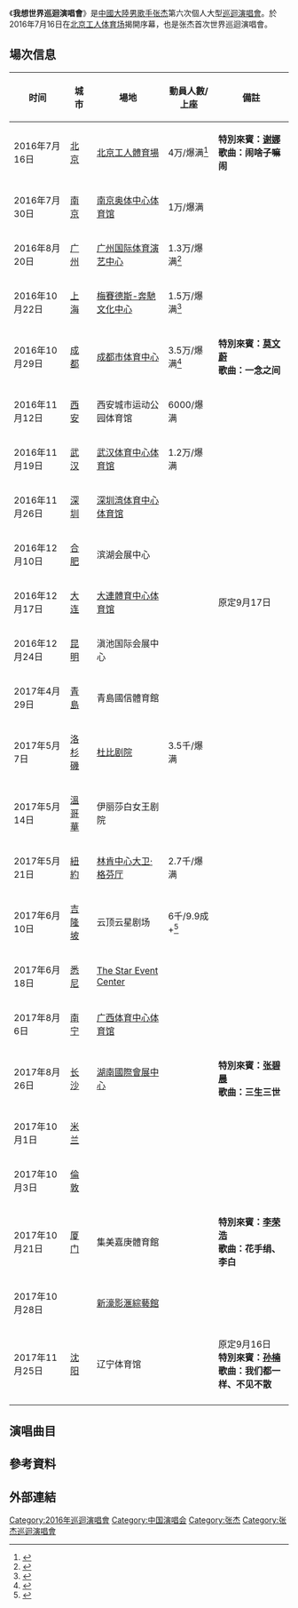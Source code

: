 {{Infobox concert tour |
  | concert_tour_name = 我想世界巡迴演唱會
  | image =Zhang Jie 2016 Concert poster.jpg
  | image_caption = 我想世界巡迴演唱會深圳站海報
  | background = 
  | artist = [[张杰_(中国大陆歌手)|张杰]]
  | location = 
  | locations = 
  | type = 
  | album = 
  | start_date = 2016年7月16日
  | end_date = 2017年11月25日
  | number_of_legs = 
  | number_of_shows = 
  | last_tour = [[为爱逆战巡迴演唱會|为爱逆战巡迴演唱會]]<br />（2014）
  | this_tour = '''我想世界巡迴演唱會'''<br />（2016）
  | next_tour = 
}}
《'''我想世界巡迴演唱會'''》是[[中國大陸|中國大陸]][[男歌手|男歌手]][[张杰_(中国大陆歌手)|张杰]]第六次個人大型[[巡迴演唱會|巡迴演唱會]]。於2016年7月16日在[[北京工人体育场|北京工人体育场]]揭開序幕，也是张杰首次世界巡迴演唱會。

== 場次信息 ==
{|class="wikitable" width="100%"
! scope="col"| 时间
! scope="col"| 城市
! scope="col"| 場地
! scope="col"| 動員人數/上座
! scope="col"| 備註
|-
| 2016年7月16日
| {{中國大陸}} [[北京|北京]]
|[[北京工人體育場|北京工人體育場]]
| 4万/爆满<ref>{{Cite web |url=http://ent.qq.com/a/20160717/010509.htm |title=张杰“我想”巡演北京站震撼落幕 四万多人狂欢老婆谢娜助阵 |access-date=2016-07-19 |archive-date=2021-03-21 |archive-url=https://web.archive.org/web/20210321214334/https://ent.qq.com/a/20160717/010509.htm |dead-url=no }}</ref>
| '''特別來賓：[[谢娜|谢娜]]<br>歌曲：闹啥子嘛闹'''
|-
| 2016年7月30日
| {{中國大陸}} [[南京|南京]]
| [[南京奥林匹克体育中心|南京奥体中心体育馆]]
| 1万/爆满
|
|-
| 2016年8月20日
| {{中國大陸}} [[广州|广州]]
|[[广州国际体育演艺中心|广州国际体育演艺中心]]
| 1.3万/爆满<ref>{{Cite web |url=http://www.hn.xinhuanet.com/2016-08/22/c_1119431154.htm |title=张杰广州演唱会首唱星际3主题曲 主创惊喜现身 |access-date=2016-08-22 |archive-url=https://web.archive.org/web/20160914142830/http://www.hn.xinhuanet.com/2016-08/22/c_1119431154.htm |archive-date=2016-09-14 |dead-url=yes }}</ref>
| 
|-
| 2016年10月22日
| {{中國大陸}} [[上海|上海]]
|[[世博文化中心|梅賽德斯-奔馳文化中心]]
| 1.5万/爆满<ref>{{Cite web |url=http://www.gxnews.com.cn/staticpages/20161024/newgx580d7517-15571039.shtml |title=张杰“我想”世巡演上海站一票难求 |access-date=2016-10-27 |archive-url=https://web.archive.org/web/20161027192828/http://www.gxnews.com.cn/staticpages/20161024/newgx580d7517-15571039.shtml |archive-date=2016-10-27 |dead-url=yes }}</ref>
| 
|-
| 2016年10月29日
| {{中國大陸}} [[成都|成都]]
|[[成都市体育中心|成都市体育中心]]
| 3.5万/爆满<ref>{{Cite web |url=http://ent.sina.com.cn/y/yneidi/2016-10-30/doc-ifxxfuff7232275.shtml |title=张杰成都开唱3万人场座无虚席 莫文蔚助阵 |access-date=2016-11-07 |archive-date=2021-03-21 |archive-url=https://web.archive.org/web/20210321214346/https://d9.sina.com.cn/litong/zhitou/wenjing28/js/postMan.js |dead-url=no }}</ref>
| '''特別來賓：[[莫文蔚|莫文蔚]]<br>歌曲：一念之间'''
|-
| 2016年11月12日
| {{中國大陸}} [[西安|西安]]
|西安城市运动公园体育馆
| 6000/爆满
| 
|-
| 2016年11月19日
| {{中國大陸}} [[武汉|武汉]]
|[[武汉体育中心|武汉体育中心体育馆]]
| 1.2万/爆满
| 
|-

| 2016年11月26日
| {{中國大陸}} [[深圳|深圳]]
|[[深圳灣體育中心|深圳湾体育中心体育馆]]
|
|
|-
| 2016年12月10日
| {{中國大陸}} [[合肥|合肥]]
|滨湖会展中心
|
|
|-
| 2016年12月17日
| {{中國大陸}} [[大连|大连]]
|[[大連體育中心|大連體育中心体育馆]]
| 
|原定9月17日
|-
| 2016年12月24日
| {{中國大陸}} [[昆明|昆明]]
|滇池国际会展中心
|
|
|-
| 2017年4月29日
| {{中國大陸}} [[青島|青島]]
|青島國信體育館
|
|
|-
| 2017年5月7日
| {{美國}} [[洛杉磯|洛杉磯]]
|[[杜比剧院|杜比剧院]]
|3.5千/爆满
|
|-
| 2017年5月14日
| {{加拿大}} [[溫哥華|溫哥華]]
|伊丽莎白女王剧院
|
|
|-
| 2017年5月21日
| {{美國}} [[紐約|紐約]]
| [[大卫·格芬厅|林肯中心大卫·格芬厅]]
| 2.7千/爆满
|
|-
| 2017年6月10日
| {{馬來西亞}} [[吉隆坡|吉隆坡]]
|云顶云星剧场
| 6千/9.9成+<ref>{{Cite web |url=http://www.sinchew.com.my/node/1651862/%E7%A5%AD%E5%87%BA%E2%80%9C%E5%A4%A7%E6%A6%B4%E6%A2%BF%E2%80%9D%EF%BC%8E%E5%BC%A0%E6%9D%B0%E8%A1%A8%E2%80%9C%E7%88%B1%E6%84%8F%E2%80%9D |title=祭出大榴莲.张杰表“爱意” |access-date=2021-10-04 |archive-date=2017-09-25 |archive-url=https://web.archive.org/web/20170925134746/http://www.sinchew.com.my/node/1651862/%E7%A5%AD%E5%87%BA%E2%80%9C%E5%A4%A7%E6%A6%B4%E6%A2%BF%E2%80%9D%EF%BC%8E%E5%BC%A0%E6%9D%B0%E8%A1%A8%E2%80%9C%E7%88%B1%E6%84%8F%E2%80%9D |dead-url=no }}</ref>
|
|-
| 2017年6月18日
| {{澳大利亞}} [[悉尼|悉尼]]
|[[星港城賭場|The Star Event Center]]
|
|
|-
| 2017年8月6日
| {{中國大陸}} [[南宁|南宁]]
|[[广西体育中心|广西体育中心体育馆]]
|
|
|-
| 2017年8月26日
| {{中國大陸}} [[长沙|长沙]]
|[[湖南國際會展中心|湖南國際會展中心]]
|
| '''特別來賓：[[张碧晨|张碧晨]]<br>歌曲：三生三世'''
|-
| 2017年10月1日
| {{意大利}} [[米兰|米兰]]
|{{link-it|PalaFacchetti|PalaFacchetti}}
|
|
|-
| 2017年10月3日
| {{英國}} [[倫敦|倫敦]]
|{{link-en|indigo at The O2|The O2}}
|
|
|-
| 2017年10月21日
| {{中国大陆}} [[厦门|厦门]]
|集美嘉庚體育館
|
| '''特別來賓：[[李荣浩|李荣浩]]<br>歌曲：花手绢、李白'''
|-
| 2017年10月28日
| {{MAC}}
|[[新濠影滙|新濠影滙綜藝館]]
|
|
|-
| 2017年11月25日
| {{中國大陸}} [[沈阳|沈阳]]
|辽宁体育馆
|
|原定9月16日<br>'''特別來賓：[[孙楠|孙楠]]<br>歌曲：我们都一样、不见不散'''
|-
|}

==演唱曲目==
[[Category:2016年巡迴演唱會|Category:2016年巡迴演唱會]]
[[Category:中国演唱会|Category:中国演唱会]]
{{hidden
| headercss = background: #ccccff; font-size: 100%; width: 65%;
| contentcss = text-align: left; font-size: 100%; width: 75%;
| header = 2016Main Set
| content = '''Act 1'''
#远走高飞
#直到世界尽头 
#高飞
#北斗星的爱

'''Act 2'''
#<li value="5">年轻的战场
#勿忘心安
#最美的太阳
#夜空中最亮的星
*北京站此節加唱《两全》
*上海站此節加唱《风》
*成都站开始（除了大连和昆明站）此節加唱《越爱越强》

'''Act 3'''
#<li value="9">他不懂
#何必在一起
#明天过后
#看月亮爬上来
#My Sunshine【只有北京场和南京场演唱此曲】
#云中的angel
#包围 【北京，南京和广州唱演唱此曲，其他场次为《第一夫人》】
#Take You Down
*南京和成都站此節加唱《过云雨》
*广州站此節加唱《夕阳醉了》
*上海站开始此節加唱《会孤单》和《第一夫人》
*西安站此節加唱《量身定做》
*武汉站此節加唱《花手绢》
*深圳站此節加唱《离开以后》
*大连站此節加唱《老婆》

'''Act 4'''
#<li value="17">闹啥子嘛闹
#着魔
#剑心
#穿越人海
#逆战
*广州站此節加唱《Lost In The Stars》
*上海站此節加唱《越爱越强》
*合肥站此節加唱《天下》
*大连站此節加唱《最接近天堂的地方》

'''Act 5'''
#<li value="22">我想
#我们都一样
#仰望星空
#一切都值得
#这，就是爱
*广州站和合肥站此節加唱《过云雨》
*上海和成都站此節加唱《当一颗星星》
*成都站此節加唱《很奇怪我爱你》
*昆明站此節加唱《Jingle bells》和《微笑》
}}

== 參考資料 ==
{{reflist|2}}

== 外部連結 ==

{{张杰}}

[[Category:张杰|Category:张杰]]
[[Category:张杰巡迴演唱會|Category:张杰巡迴演唱會]]